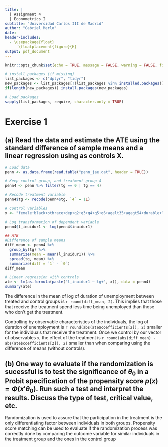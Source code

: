 ```yaml
---
title: |
  | Assignment 4 
  | Econometrics I
subtitle: "Universidad Carlos III de Madrid"
author: "Gabriel Merlo"
date:
header-includes: 
  - \usepackage{float}
      \floatplacement{figure}{H}
output: pdf_document
---
```


```r
knitr::opts_chunk$set(echo = TRUE, message = FALSE, warning = FALSE, fig.align = "center")
```

```r
# install packages (if missing)
list_packages <- c("dplyr", "tidyr")
new_packages <- list_packages[!(list_packages %in% installed.packages()[,"Package"])]
if(length(new_packages)) install.packages(new_packages)

# Load packages
sapply(list_packages, require, character.only = TRUE)
```

# Exercise 1

## (a) Read the data and estimate the ATE using the standard difference of sample means and a linear regression using as controls X.

` ` 

```r
# Load data
penn <- as.data.frame(read.table("penn_jae.dat", header = TRUE))

# Keep control group, and treatment group 4
penn4 <- penn %>% filter(tg == 0 | tg == 4)

# Recode treatment variable
penn4$tg <- recode(penn4$tg, `4` = 1L) 

# Control variables
x <- "female+black+othrace+dep+q2+q3+q4+q5+q6+agelt35+agegt54+durable+lusd+husd"

# Log transformation of dependent variable
penn4$l_inuidur1 <- log(penn4$inuidur1)

## ATE
#Difference of sample means
diff_mean <- penn4 %>% 
  group_by(tg) %>% 
  summarize(mean = mean(l_inuidur1)) %>%
  spread(tg, mean) %>% 
  summarize(diff = `1` - `0`)
diff_mean

# Linear regression with controls
ate <- lm(as.formula(paste("l_inuidur1 ~ tg+", x)), data = penn4)
summary(ate)
```

` `

The difference in the mean of log of duration of unemployment between treated and control groups is `r round(diff_mean, 2)`. This implies that those that receive the treatment spend less time being unemployed than those who don't get the treatment. 

Controlling by observable characteristics of the individuals, the log of duration of unemployment is `r round(abs(ate$coefficients[2]), 2)` smaller for the individuals that receive the treatment. Once we control by our vector of observables `x`, the effect of the treatment is `r round(abs(diff_mean) - abs(ate$coefficients[2]), 2)` smaller than when comparing using the difference of means (without controls). 

` `

## (b) One way to evaluate if the randomization is sucessful is to test the significance of $\theta_0$ in a Probit specification of the propensity score $p(x)=\Phi(x'\theta_0)$. Run such a test and interpret the results. Discuss the type of test, critical value, etc.

` `

Randomization is used to assure that the participation in the treatment is the only differentiating factor between individuals in both groups. Propensity score matching can be used to evaluate if the randomization process was correctly done by comparing the outcome variable for similar individuals in the treatment group and the ones in the control group 